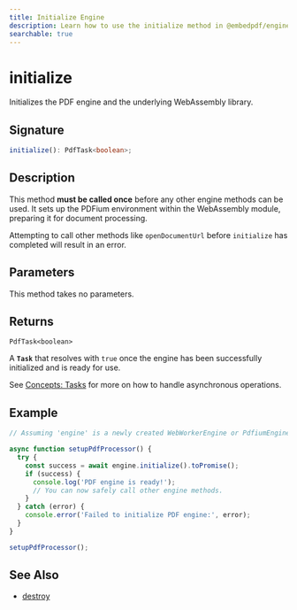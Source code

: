 ```yaml
---
title: Initialize Engine
description: Learn how to use the initialize method in @embedpdf/engines to set up the PDFium library.
searchable: true
---
```


# initialize

Initializes the PDF engine and the underlying WebAssembly library.

## Signature

```typescript
initialize(): PdfTask<boolean>;
````

## Description

This method **must be called once** before any other engine methods can be used. It sets up the PDFium environment within the WebAssembly module, preparing it for document processing.

Attempting to call other methods like `openDocumentUrl` before `initialize` has completed will result in an error.

## Parameters

This method takes no parameters.

## Returns

`PdfTask<boolean>`

A **`Task`** that resolves with `true` once the engine has been successfully initialized and is ready for use.

See [Concepts: Tasks](../tasks.md) for more on how to handle asynchronous operations.

## Example

```typescript
// Assuming 'engine' is a newly created WebWorkerEngine or PdfiumEngine instance

async function setupPdfProcessor() {
  try {
    const success = await engine.initialize().toPromise();
    if (success) {
      console.log('PDF engine is ready!');
      // You can now safely call other engine methods.
    }
  } catch (error) {
    console.error('Failed to initialize PDF engine:', error);
  }
}

setupPdfProcessor();
```

## See Also

  - [destroy](destroy.md)